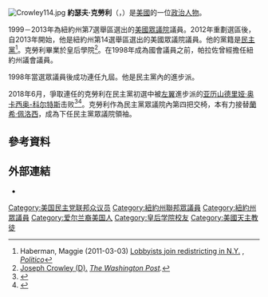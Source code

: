[[File:Crowley114.jpg|thumb]]
'''約瑟夫·克勞利'''（{{lang-en|Joseph Crowley}}，{{bd|1962年|3月16日}}）是[[美國|美國]]的一位[[政治人物|政治人物]]。

1999－2013年為紐約州第7選舉區選出的[[美國眾議院|美國眾議院]]議員。2012年重劃選區後，自2013年開始，他是紐約州第14選舉區選出的美國眾議院議員。他的黨籍是[[民主黨_(美國)|民主黨]]<ref>Haberman, Maggie (2011-03-03) [http://dyn.politico.com/printstory.cfm?uuid=794EC164-E117-75BA-4B74A1110B05B851 Lobbyists join redistricting in N.Y.] {{webarchive|url=https://web.archive.org/web/20110308021919/http://dyn.politico.com/printstory.cfm?uuid=794EC164-E117-75BA-4B74A1110B05B851 |date=2011-03-08 }}, ''[[Politico_(newspaper)|Politico]]''</ref>。克勞利畢業於皇后學院<ref>[http://www.washingtonpost.com/wp-srv/elections/2004/candidates/22142/ Joseph Crowley (D).] {{Wayback|url=http://www.washingtonpost.com/wp-srv/elections/2004/candidates/22142/ |date=20160108202415 }} ''[[The_Washington_Post|The Washington Post]].''</ref>。在1998年成為國會議員之前，帕拉佐曾經擔任紐約州議會議員。

1998年當選眾議員後成功連任九屆。他是民主黨內的進步派。

2018年6月，爭取連任的克勞利在民主黨初選中被[[左翼|左翼]]進步派的[[亚历山德里娅·奥卡西奥-科尔特斯|亚历山德里娅·奥卡西奥-科尔特斯]]击败<ref>{{Cite web |url=https://www.politico.com/story/2018/06/26/new-york-primary-election-results-2018-updates-677637 |title=Top Democrat Crowley loses in shocker |accessdate=2018-06-27 |archive-date=2018-06-27 |archive-url=https://web.archive.org/web/20180627051806/https://www.politico.com/story/2018/06/26/new-york-primary-election-results-2018-updates-677637 |dead-url=no }}</ref><ref>{{Cite web|url=http://www.washingtonpost.com/politics/2018/live-updates/midterms/live-primary-election-results/rep-joe-crowley-defeated-by-challenger-alexandria-ocasio-cortez/|title=Rep. Joe Crowley defeated by challenger Alexandria Ocasio-Cortez|website=Washington Post|language=en|access-date=2018-06-27|archive-date=2018-06-27|archive-url=https://web.archive.org/web/20180627034448/https://www.washingtonpost.com/politics/2018/live-updates/midterms/live-primary-election-results/rep-joe-crowley-defeated-by-challenger-alexandria-ocasio-cortez/|dead-url=no}}</ref>。克勞利作為民主黨眾議院內第四把交椅，本有力接替[[蘭希·佩洛西|蘭希·佩洛西]]，成為下任民主黨眾議院領袖。

== 參考資料 ==
{{reflist}}

== 外部連結 ==
* {{C-SPAN|Joseph Crowley}}

{{DEFAULTSORT: Crowley, Joseph}}
[[Category:美国民主党联邦众议员|Category:美国民主党联邦众议员]]
[[Category:紐約州聯邦眾議員|Category:紐約州聯邦眾議員]]
[[Category:紐約州眾議員|Category:紐約州眾議員]]
[[Category:爱尔兰裔美国人|Category:爱尔兰裔美国人]]
[[Category:皇后学院校友|Category:皇后学院校友]]
[[Category:美國天主教徒|Category:美國天主教徒]]